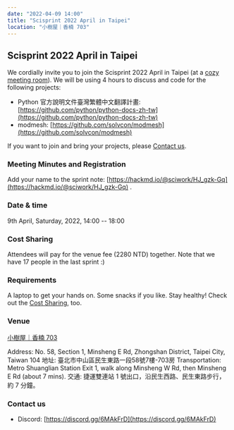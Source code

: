 ```yaml
---
date: "2022-04-09 14:00"
title: "Scisprint 2022 April in Taipei"
location: "小樹屋｜香楠 703"
---
```


## Scisprint 2022 April in Taipei

We cordially invite you to join the Scisprint 2022 April in Taipei (at a
[cozy meeting room](#venue)). We will be using 4 hours to discuss and
code for the following projects:

- Python 官方說明文件臺灣繁體中文翻譯計畫:
  [https://github.com/python/python-docs-zh-tw](https://github.com/python/python-docs-zh-tw)
- modmesh: [https://github.com/solvcon/modmesh](https://github.com/solvcon/modmesh)

If you want to join and bring your projects, please [Contact
us](#contact-us).

### Meeting Minutes and Registration

Add your name to the sprint note: [https://hackmd.io/@sciwork/HJ_gzk-Gq](https://hackmd.io/@sciwork/HJ_gzk-Gq)
.

### Date & time

9th April, Saturday, 2022, 14:00 -- 18:00

### Cost Sharing

Attendees will pay for the venue fee (2280 NTD) together.
Note that we have 17 people in the last sprint :)

### Requirements

A laptop to get your hands on. Some snacks if you like. Stay healthy!
Check out the [Cost Sharing](#cost-sharing), too.

### Venue

[小樹屋｜香楠 703](https://thehapp.com/space/336)

Address: No. 58, Section 1, Minsheng E Rd, Zhongshan District, Taipei
City, Taiwan 104
地址: 臺北市中山區民生東路一段58號7樓-703房
Transportation: Metro Shuanglian Station Exit 1, walk along Minsheng W
Rd, then Minsheng E Rd (about 7 mins).
交通: 捷運雙連站 1 號出口，沿民生西路、民生東路步行，約 7 分鐘。

<Map src="https://www.google.com/maps/embed?pb=!1m18!1m12!1m3!1d3614.2960178677076!2d121.52301771423888!3d25.057954143486416!2m3!1f0!2f0!3f0!3m2!1i1024!2i768!4f13.1!3m3!1m2!1s0x3442a942b7090735%3A0xd95a07821ff1e15!2s703%2C%20No.%2058%2C%20Section%201%2C%20Minsheng%20E%20Rd%2C%20Zhongshan%20District%2C%20Taipei%20City%2C%20104!5e0!3m2!1sen!2stw!4v1647532517712!5m2!1sen!2stw" />

### Contact us

- Discord: [https://discord.gg/6MAkFrD](https://discord.gg/6MAkFrD)
